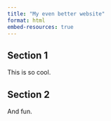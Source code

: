 ```yaml
---
title: "My even better website"
format: html
embed-resources: true
---
```


## Section 1

This is so cool.

## Section 2

And fun.

